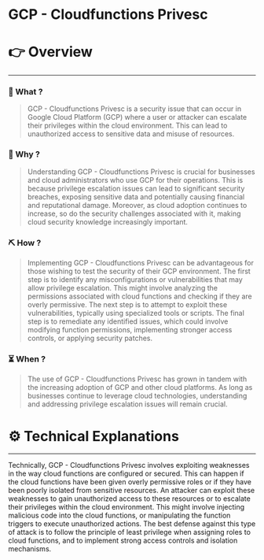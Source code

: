 # GCP - Cloudfunctions Privesc


# 👉 Overview

---

### 👀 What ?

> GCP - Cloudfunctions Privesc is a security issue that can occur in Google Cloud Platform (GCP) where a user or attacker can escalate their privileges within the cloud environment. This can lead to unauthorized access to sensitive data and misuse of resources.
> 

### 🧐 Why ?

> Understanding GCP - Cloudfunctions Privesc is crucial for businesses and cloud administrators who use GCP for their operations. This is because privilege escalation issues can lead to significant security breaches, exposing sensitive data and potentially causing financial and reputational damage. Moreover, as cloud adoption continues to increase, so do the security challenges associated with it, making cloud security knowledge increasingly important.
> 

### ⛏️ How ?

> Implementing GCP - Cloudfunctions Privesc can be advantageous for those wishing to test the security of their GCP environment. The first step is to identify any misconfigurations or vulnerabilities that may allow privilege escalation. This might involve analyzing the permissions associated with cloud functions and checking if they are overly permissive. The next step is to attempt to exploit these vulnerabilities, typically using specialized tools or scripts. The final step is to remediate any identified issues, which could involve modifying function permissions, implementing stronger access controls, or applying security patches.
> 

### ⏳ When ?

> The use of GCP - Cloudfunctions Privesc has grown in tandem with the increasing adoption of GCP and other cloud platforms. As long as businesses continue to leverage cloud technologies, understanding and addressing privilege escalation issues will remain crucial.
> 

# ⚙️ Technical Explanations

---

Technically, GCP - Cloudfunctions Privesc involves exploiting weaknesses in the way cloud functions are configured or secured. This can happen if the cloud functions have been given overly permissive roles or if they have been poorly isolated from sensitive resources. An attacker can exploit these weaknesses to gain unauthorized access to these resources or to escalate their privileges within the cloud environment. This might involve injecting malicious code into the cloud functions, or manipulating the function triggers to execute unauthorized actions. The best defense against this type of attack is to follow the principle of least privilege when assigning roles to cloud functions, and to implement strong access controls and isolation mechanisms.
